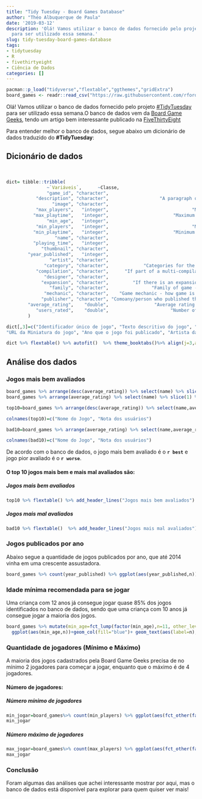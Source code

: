 ```yaml
---
title: "Tidy Tuesday - Board Games Database"
author: "Théo Albuquerque de Paula"
date: '2019-03-12'
description: 'Olá! Vamos utilizar o banco de dados fornecido pelo projeto #TidyTuesday
  para ser utilizado essa semana.'
slug: tidy-tuesday-board-games-database
tags:
- tidytuesday
- R
- fivethirtyeight
- Ciência de Dados
categories: []
---
```


```r
pacman::p_load("tidyverse","flextable","ggthemes","gridExtra")
board_games <- readr::read_csv("https://raw.githubusercontent.com/rfordatascience/tidytuesday/master/data/2019/2019-03-12/board_games.csv")

```


Olá! Vamos utilizar o banco de dados fornecido pelo projeto [#TidyTuesday](https://github.com/rfordatascience/tidytuesday) para ser utilizado essa semana.O banco de dados vem da [Board Game Geeks](https://boardgamegeek.com/), tendo um artigo bem interessante publicado na [FiveThirtyEight](https://fivethirtyeight.com/features/designing-the-best-board-game-on-the-planet/)

Para entender melhor o banco de dados, segue abaixo um dicionário de dados traduzido do **#TidyTuesday**:

## Dicionário de dados
<br>
```r
dict= tibble::tribble(
               ~`Variáveis`,      ~Classe,                                                ~`Descrição`,
               "game_id", "character",                                    "Unique game identifier",
           "description", "character",                   "A paragraph of text describing the game",
                 "image", "character",                                     "URL image of the game",
           "max_players",   "integer",                               "Maximum recommended players",
          "max_playtime",   "integer",                        "Maximum recommended playtime (min)",
               "min_age",   "integer",                                   "Minimum recommended age",
           "min_players",   "integer",                               "Minimum recommended players",
          "min_playtime",   "integer",                        "Minimum recommended playtime (min)",
                  "name", "character",                                          "Name of the game",
          "playing_time",   "integer",                                          "Average playtime",
             "thumbnail", "character",                                 "URL thumbnail of the game",
        "year_published",   "integer",                                   "Year game was published",
                "artist", "character",                                       "Artist for game art",
              "category", "character",             "Categories for the game (separated by commas)",
           "compilation", "character",      "If part of a multi-compilation - name of compilation",
              "designer", "character",                                             "Game designer",
             "expansion", "character",         "If there is an expansion pack - name of expansion",
                "family", "character",                "Family of game - equivalent to a publisher",
              "mechanic", "character",    "Game mechanic - how game is played, separated by comma",
             "publisher", "character", "Comoany/person who published the game, separated by comma",
        "average_rating",    "double",                 "Average rating on Board Games Geek (1-10)",
           "users_rated",    "double",                       "Number of users that rated the game"
        )

dict[,3]=c("Identificador único de jogo", "Texto descritivo do jogo", "URL de Imagem do jogo", "Máximo de jogadores recomendados", "Tempo máximo de jogo recomendado (min)", "Idade mínima recomendada", "Mínimo de Jogadores recomendados", "Tempo mínimo de jogo recomendado (min)", "Nome do jogo", "Tempo médio de jogo",
"URL da Miniatura do jogo", "Ano que o jogo foi publicado", "Artista da arte do jogo", "Categorias do jogo (separadas por vírgulas)", "Parte do nome do jogo (Se houver)", "Designer de jogos", "Nome da expansão do jogo (Se houver)", "Família de jogo - Editor", "Mecânica de jogo - como o jogo é jogado, separado por vírgula", "Empresa / pessoa que publicou o jogo, separada por vírgula","Pontuação média no Board Games Geek (1-10)","Número de usuários que avaliaram o jogo")

dict %>% flextable() %>% autofit()  %>% theme_booktabs()%>% align(j=3,align = "center", part="all")

```

## Análise dos dados

### Jogos mais bem avaliados

```r
board_games %>% arrange(desc(average_rating)) %>% select(name) %>% slice(1) %>% pull() -> best
board_games %>% arrange(average_rating) %>% select(name) %>% slice(1) %>% pull() -> worse

top10=board_games %>% arrange(desc(average_rating)) %>% select(name,average_rating) %>% mutate(average_rating=formatC(round(average_rating,3),decimal.mark = ",")) %>% slice(1:10)

colnames(top10)=c("Nome do Jogo", "Nota dos usuários")

bad10=board_games %>% arrange(average_rating) %>% select(name,average_rating) %>% mutate(average_rating=formatC(round(average_rating,3),decimal.mark = ",")) %>% slice(1:10)

colnames(bad10)=c("Nome do Jogo", "Nota dos usuários")
```


De acordo com o banco de dados, o jogo mais bem avaliado é o **`r best`** e jogo pior avaliado é o **`r worse`**.



#### O top 10 jogos mais bem e mais mal avaliados são: {.tabset}
##### Jogos mais bem avaliados

```r
top10 %>% flextable() %>% add_header_lines("Jogos mais bem avaliados") %>% autofit()  %>% theme_booktabs() %>% align(j=1:2,align = "center", part="all") 
```

##### Jogos mais mal avaliados

```r
bad10 %>% flextable()  %>% add_header_lines("Jogos mais mal avaliados") %>% autofit()  %>% theme_booktabs() %>% align(j=1:2,align = "center", part="all")
```

### Jogos publicados por ano

Abaixo segue a quantidade de jogos publicados por ano, que até 2014 vinha em uma crescente assustadora.

```r
board_games %>% count(year_published) %>% ggplot(aes(year_published,n))+geom_line(size=1.25)+scale_x_continuous(breaks = seq(1950,2016,8))+expand_limits(x=1950)+labs(x="Anos", y="Quantidade de jogos", title="Quantidade de jogos publicados por ano")+theme_classic()
```

### Idade mínima recomendada para se jogar

Uma criança com 12 anos já consegue jogar quase 85% dos jogos identificados no banco de dados, sendo que uma criança com 10 anos já consegue jogar a maioria dos jogos.

```r
board_games %>% mutate(min_age=fct_lump(factor(min_age),n=11, other_level = "Outras idades"),min_age=fct_rev(fct_relabel(min_age,~str_replace(.x,"^0","Qualquer idade"))))%>% count(min_age) %>%
  ggplot(aes(min_age,n))+geom_col(fill="blue")+ geom_text(aes(label=n),nudge_y=90)+labs(x="Anos", y="Quantidade de jogos", title="Quantidade de jogos publicados por ano")+theme_classic()+coord_flip()+theme(axis.ticks.x = element_blank(), axis.text.x = element_blank())

```

### Quantidade de jogadores (Mínimo e Máximo)

A maioria dos jogos cadastrados pela Board Game Geeks precisa de no mínimo 2 jogadores para começar a jogar, enquanto que o máximo é de 4 jogadores.
  
#### Número de jogadores: {.tabset}
##### Número mínimo de jogadores
```r

min_jogar=board_games%>% count(min_players) %>% ggplot(aes(fct_other(factor(min_players),keep=factor(1:6),other_level = "+6"),n))+geom_col(fill="blue")+labs(x="Número mínimo de jogadores", y="Quantidade de jogos", title="Quantidade de jogos por mínimo de jogadores") + scale_y_continuous(breaks=seq(0,7500,600)) +theme_classic()
min_jogar
```

##### Número máximo de jogadores

```r
max_jogar=board_games%>% count(max_players) %>% ggplot(aes(fct_other(factor(max_players),keep=factor(1:15),other_level = "+15"),n))+geom_col(fill="blue")+labs(x="Número máximo de jogadores", y="Quantidade de jogos", title="Quantidade de jogos por máximo de jogadores") + scale_y_continuous(breaks=seq(0,4200,600)) +theme_classic()
max_jogar

```


### Conclusão

Foram algumas das análises que achei interessante mostrar por aqui, mas o banco de dados está disponível para explorar para quem quiser ver mais!


